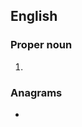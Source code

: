 ==English==

===Proper noun===
{{en-proper noun}}

# {{initialism of|{{w|International Boxing Federation}}|lang=en}}

===Anagrams===
* {{anagrams|en|a=bfi|BFI|FBI|FIB|fib}}